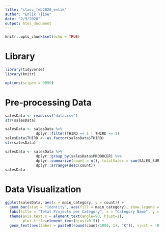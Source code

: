 ```yaml
---
title: "stacc_feb2020_enlik"
author: "Enlik Tjioe"
date: "2/9/2020"
output: html_document
---
```


```r
knitr::opts_chunk$set(echo = TRUE)
```


# Library
```r
library(tidyverse)
library(knitr)

options(scipen = 9999)
```


# Pre-processing Data
```r
salesData <- read.csv("data.csv")
str(salesData)
```

```r
salesData <- salesData %>% 
              dplyr::filter(THIRD == 1 | THIRD == 3)
salesData$THIRD <- as.factor(salesData$THIRD)
str(salesData)
```

```r
salesData <- salesData %>% 
              dplyr::group_by(salesData$PRODUCER) %>% 
              dplyr::summarize(count = n(), totalSales = sum(SALES_SUM)) %>% 
              dplyr::arrange(desc(count))
salesData
```

# Data Visualization
```r
ggplot(salesData, aes(x = main_category, y = count)) +
  geom_bar(stat = "identity", aes(fill = main_category), show.legend = F) +
  labs(title = "Total Projects per Category", x = "Category Name", y = "Total") +
  theme(axis.text.x = element_text(angle=90, hjust=1),
        plot.title=element_text(hjust=0.5)) +
  geom_text(aes(label = paste0(round(count/1000, 1), "K")), vjust = -0.5)
```

